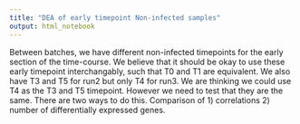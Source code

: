 ```yaml
---
title: "DEA of early timepoint Non-infected samples"
output: html_notebook
---
```


Between batches, we have different non-infected timepoints for the early section of the time-course. We believe that it should be okay to use these early timepoint interchangably, such that T0 and T1 are equivalent. We also have T3 and T5 for run2 but only T4 for run3. We are thinking we could use T4 as the T3 and T5 timepoint. However we need to test that they are the same. There are two ways to do this. Comparison of 1) correlations 2) number of differentially expressed genes. 
